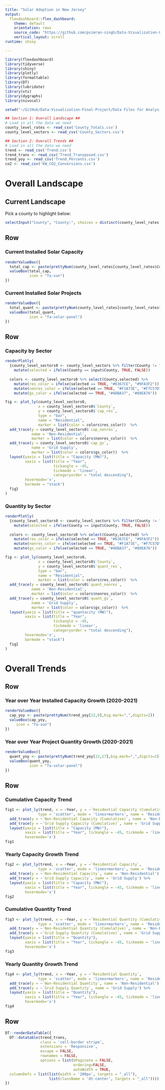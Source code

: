 ```yaml
---
title: "Solar Adoption in New Jersey"
output: 
  flexdashboard::flex_dashboard:
    theme: default
    orientation: rows
    source_code: "https://github.com/psimran-singh/Data-Visualization-Final-Project"
    vertical_layout: scroll
runtime: shiny

---
```

```r
library(flexdashboard)
library(tidyverse)
library(shiny)
library(plotly)
library(formattable)
library(DT)
library(lubridate)
library(xts)
library(dygraphs)
library(nivocal)

setwd("~/GitHub/Data-Visualization-Final-Project/Data Files for Analysis")

## Section 1: Overall Landscape ##
# Load in all the data we need
county_level_rates <- read_csv('County_Totals.csv')
county_level_sectors <- read_csv('County_Sectors.csv')

## Section 2: Overall Trends ## 
# Load in all the data we need
trend <- read_csv('Trend.csv')
trend_trans <- read_csv('Trend_Transposed.csv')
trend_yoy <- read_csv('Trend_Percents.csv')
co2 <- read_csv('KW_CO2_Conversions.csv')

```

Overall Landscape
=====================================

Current Landscape {.sidebar}
-----------------------------------------------------------------------

Pick a county to highlight below:

```r
selectInput("County", "County:", choices = distinct(county_level_rates, `County`))
```

Row
-----------------------------------------------------------------------

### Current Installed Solar Capacity

```r
renderValueBox({
  total_cap <- paste(prettyNum(county_level_rates[county_level_rates$County==input$County,4],big.mark=",",digits=0)," MW")
  valueBox(total_cap, 
           icon = "fa-sun")
})
```

### Current Installed Solar Projects

```r
renderValueBox({
  total_quant <- paste(prettyNum(county_level_rates[county_level_rates$County==input$County,2], big.mark=","))
  valueBox(total_quant,
           icon = "fa-solar-panel")
})
```

Row {.tabset}
-----------------------------------------------------------------------

### Capacity by Sector

```r
renderPlotly(
  {county_level_sectors0 <- county_level_sectors %>% filter(County != "Overall") %>%
    mutate(selected = ifelse(County == input$County, TRUE, FALSE))
  
  colors <- county_level_sectors0 %>% select(County,selected) %>% 
    mutate(res_color = ifelse(selected == TRUE, "#6367CE", "#9FA3F2")) %>%
    mutate(nonres_color = ifelse(selected == TRUE, "#F1A73E", "#F7C57D")) %>%
    mutate(gs_color = ifelse(selected == TRUE, "#4DBA37", "#89EA76"))

fig <- plot_ly(county_level_sectors0, 
               x = county_level_sectors0$`County`, 
               y = county_level_sectors0$`cap_res`,
               type = "bar", 
               name = "Residential",
               marker = list(color = colors$res_color))  %>%
  add_trace(y = county_level_sectors0$`cap_nonres`,
            name = 'Non-Residential',
            marker = list(color = colors$nonres_color))  %>%
  add_trace(y = county_level_sectors0$`cap_gs`,
            name = 'Grid Supply',
            marker = list(color = colors$gs_color))  %>%
  layout(yaxis = list(title = "Capacity (MW)"), 
         xaxis = list(title = "Year",
                      tickangle = -45,
                      tickmode = 'linear', 
                      categoryorder = "total descending"),
         hovermode='x',
         barmode = "stack")
  fig}
)

```

### Quantity by Sector

```r
renderPlotly(
  {county_level_sectors0 <- county_level_sectors %>% filter(County != "Overall") %>%
    mutate(selected = ifelse(County == input$County, TRUE, FALSE))
  
  colors <- county_level_sectors0 %>% select(County,selected) %>% 
    mutate(res_color = ifelse(selected == TRUE, "#6367CE", "#9FA3F2")) %>%
    mutate(nonres_color = ifelse(selected == TRUE, "#F1A73E", "#F7C57D")) %>%
    mutate(gs_color = ifelse(selected == TRUE, "#4DBA37", "#89EA76"))

fig <- plot_ly(county_level_sectors0, 
               x = county_level_sectors0$`County`, 
               y = county_level_sectors0$`quant_res`,
               type = "bar", 
               name = "Residential",
               marker = list(color = colors$res_color))  %>%
  add_trace(y = county_level_sectors0$`quant_nonres`,
            name = 'Non-Residential',
            marker = list(color = colors$nonres_color))  %>%
  add_trace(y = county_level_sectors0$`quant_gs`,
            name = 'Grid Supply',
            marker = list(color = colors$gs_color))  %>%
  layout(yaxis = list(title = "quantacity (MW)"), 
         xaxis = list(title = "Year",
                      tickangle = -45,
                      tickmode = 'linear', 
                      categoryorder = "total descending"),
         hovermode='x',
         barmode = "stack")
  fig}
)

```

Overall Trends
=====================================

Row
-----------------------------------------------------------------------

### Year over Year Installed Capacity Growth (2020-2021)

```r
renderValueBox({
  cap_yoy <- paste(prettyNum(trend_yoy[22,9],big.mark=",",digits=2))
  valueBox(cap_yoy, 
     icon = "fa-sun")
})
```

### Year over Year Project Quantity Growth (2020-2021)

```r
renderValueBox({
  quant_yoy <- paste(prettyNum(trend_yoy[22,17],big.mark=",",digits=2))
  valueBox(quant_yoy,
           icon = "fa-solar-panel")
})
```


Row {.tabset}
-----------------------------------------------------------------------

### Cumulative Capacity Trend

```r
fig1 <- plot_ly(trend, x = ~Year, y = ~`Residential Capacity (Cumulative)`,
               type = 'scatter', mode = 'lines+markers', name = 'Residential') %>% 
  add_trace(y = ~`Non-Residential Capacity (Cumulative)`, name = 'Non-Residential') %>%
  add_trace(y = ~`Grid Supply Capacity (Cumulative)`, name = 'Grid Supply') %>%
  layout(yaxis = list(title = "Capacity (MW)"), 
         xaxis = list(title = "Year", tickangle = -45, tickmode = 'linear', limits=c(2000,2021)),
         hovermode='x')
fig1
```

### Yearly Capacity Growth Trend

```r
fig2 <- plot_ly(trend, x = ~Year, y = ~`Residential Capacity`,
               type = 'scatter', mode = 'lines+markers', name = 'Residential') %>%
  add_trace(y = ~`Non-Residential Capacity`, name = 'Non-Residential') %>%
  add_trace(y = ~`Grid Supply Capacity`, name = 'Grid Supply') %>%
  layout(yaxis = list(title = "Capacity (MW)"),
         xaxis = list(title = "Year", tickangle = -45, tickmode = 'linear'),
         hovermode='x')
fig2
```

### Cumulative Quantity Trend

```r
fig3 <- plot_ly(trend, x = ~Year, y = ~`Residential Quantity (Cumulative)`,
               type = 'scatter', mode = 'lines+markers', name = 'Residential') %>%
  add_trace(y = ~`Non-Residential Quantity (Cumulative)`, name = 'Non-Residential') %>%
  add_trace(y = ~`Grid Supply Quantity (Cumulative)`, name = 'Grid Supply') %>%
  layout(yaxis = list(title = "Quantity"),
         xaxis = list(title = "Year", tickangle = -45, tickmode = 'linear'),
         hovermode='x')
fig3
```

### Yearly Quantity Growth Trend

```r
fig4 <- plot_ly(trend, x = ~Year, y = ~`Residential Quantity`,
               type = 'scatter', mode = 'lines+markers', name = 'Residential') %>%
  add_trace(y = ~`Non-Residential Quantity`, name = 'Non-Residential') %>%
  add_trace(y = ~`Grid Supply Quantity`, name = 'Grid Supply') %>%
  layout(yaxis = list(title = "Quantity"),
         xaxis = list(title = "Year", tickangle = -45, tickmode = 'linear'),
         hovermode='x')
fig4
```

Row {.tabset}
-----------------------------------------------------------------------
```r
DT::renderDataTable({
  DT::datatable(trend_trans,
                class = 'cell-border stripe',
                extensions = 'Responsive', 
                escape = FALSE, 
                rownames = FALSE, 
                options = list(bPaginate = FALSE,
                               ordering=FALSE,
                               autoWidth = TRUE,
  columnDefs = list(list(width = '200px', targets = "_all"),
                    list(className = 'dt-center', targets = "_all"))))
})
```




